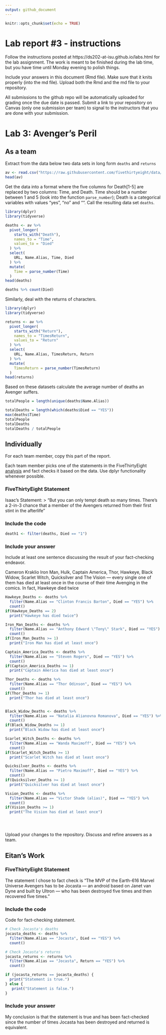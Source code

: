 ```yaml
---
output: github_document
---
```


<!-- README.md is generated from README.Rmd. Please edit the README.Rmd file -->


```r
knitr::opts_chunk$set(echo = TRUE)
```

# Lab report #3 - instructions

Follow the instructions posted at https://ds202-at-isu.github.io/labs.html for the lab assignment. The work is meant to be finished during the lab time, but you have time until Monday evening to polish things.

Include your answers in this document (Rmd file). Make sure that it knits properly (into the md file). Upload both the Rmd and the md file to your repository.  

All submissions to the github repo will be automatically uploaded for grading once the due date is passed.
Submit a link to your repository on Canvas (only one submission per team) to signal to the instructors that you are done with your submission.

# Lab 3: Avenger's Peril

## As a team

Extract from the data below two data sets in long form `deaths` and `returns`

```r
av <- read.csv("https://raw.githubusercontent.com/fivethirtyeight/data/master/avengers/avengers.csv", stringsAsFactors = FALSE)
head(av)
```

Get the data into a format where the five columns for Death[1-5] are replaced by two columns: Time, and Death. Time should be a number between 1 and 5 (look into the function `parse_number`); Death is a categorical variables with values "yes", "no" and "". Call the resulting data set `deaths`. 
```r
library(dplyr)
library(tidyverse)

deaths <- av %>% 
  pivot_longer(
    starts_with("Death"),
    names_to = "Time",
    values_to = "Died"
  ) %>% 
  select(
    URL, Name.Alias, Time, Died
  ) %>%
  mutate(
    Time = parse_number(Time)
  )
head(deaths)

deaths %>% count(Died)

```
Similarly, deal with the returns of characters.

```r
library(dplyr)
library(tidyverse)

returns <- av %>% 
  pivot_longer(
    starts_with("Return"),
    names_to = "TimesReturn",
    values_to = "Return"
  ) %>% 
  select(
    URL, Name.Alias, TimesReturn, Return
  ) %>%
  mutate(
    TimesReturn = parse_number(TimesReturn)
  )
head(returns)

```

Based on these datasets calculate the average number of deaths an Avenger suffers.
```r
totalPeople = length(unique(deaths$Name.Alias))

totalDeaths = length(which(deaths$Died == "YES"))
max(deaths$Time)
totalPeople
totalDeaths
totalDeaths / totalPeople


```



## Individually

For each team member, copy this part of the report. 

Each team member picks one of the statements in the FiveThirtyEight [analysis](https://fivethirtyeight.com/features/avengers-death-comics-age-of-ultron/) and fact checks it based on the data. Use dplyr functionality whenever possible.

### FiveThirtyEight Statement

Isaac's Statement:
> "But you can only tempt death so many times. There’s a 2-in-3 chance that a member of the Avengers returned from their first stint in the afterlife"

### Include the code

``` r
death1 <- filter(deaths, Died == "1")
```

### Include your answer

Include at least one sentence discussing the result of your fact-checking endeavor.

Cameron Kraklio
Iron Man, Hulk, Captain America, Thor, Hawkeye, Black Widow, Scarlet Witch, Quicksilver and The Vision — every single one of them has died at least once in the course of their time Avenging in the comics. In fact, Hawkeye died twice
```r
Hawkeye_Deaths <- deaths %>% 
  filter(Name.Alias == "Clinton Francis Barton", Died == "YES") %>% 
  count()
if(Hawkeye_Deaths == 2)
  print("Hawkeye has died twice")

Iron_Man_Deaths <- deaths %>% 
  filter(Name.Alias == "Anthony Edward \"Tony\" Stark", Died == "YES") %>% 
  count()
if(Iron_Man_Deaths >= 1)
  print("Iron Man has died at least once")

Captain_America_Deaths <- deaths %>% 
  filter(Name.Alias == "Steven Rogers", Died == "YES") %>% 
  count()
if(Captain_America_Deaths >= 1)
  print("Captain America has died at least once")

Thor_Deaths <- deaths %>% 
  filter(Name.Alias == "Thor Odinson", Died == "YES") %>% 
  count()
if(Thor_Deaths >= 1)
  print("Thor has died at least once")


Black_Widow_Deaths <- deaths %>% 
  filter(Name.Alias == "Natalia Alianovna Romanova", Died == "YES") %>% 
  count()
if(Black_Widow_Deaths >= 1)
  print("Black Widow has died at least once")

Scarlet_Witch_Deaths <- deaths %>% 
  filter(Name.Alias == "Wanda Maximoff", Died == "YES") %>% 
  count()
if(Scarlet_Witch_Deaths >= 1)
  print("Scarlet Witch has died at least once")

Quicksilver_Deaths <- deaths %>% 
  filter(Name.Alias == "Pietro Maximoff", Died == "YES") %>% 
  count()
if(Quicksilver_Deaths >= 1)
  print("Quicksilver has died at least once")

Vision_Deaths <- deaths %>% 
  filter(Name.Alias == "Victor Shade (alias)", Died == "YES") %>% 
  count()
if(Vision_Deaths >= 1)
  print("The Vision has died at least once")





```
Upload your changes to the repository. Discuss and refine answers as a team.

## Eitan's Work
### FiveThirtyEight Statement

The statement I chose to fact check is "The MVP of the Earth-616 Marvel Universe Avengers has to be Jocasta — an android based on Janet van Dyne and built by Ultron — who has been destroyed five times and then recovered five times."

### Include the code

Code for fact-checking statement.

```r
# Check Jocasta's deaths
jocasta_deaths <- deaths %>% 
  filter(Name.Alias == "Jocasta", Died == "YES") %>% 
  count()

# Check Jocasta's returns
jocasta_returns <- returns %>% 
  filter(Name.Alias == "Jocasta", Return == "YES") %>% 
  count()

if (jocasta_returns == jocasta_deaths) {
  print("Statement is true.")
} else {
   print("Statement is false.")
}
```

### Include your answer

My conclusion is that the statement is true and has been fact-checked since the number of times Jocasta has been destroyed and returned is equivalent.

